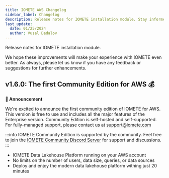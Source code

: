 ```yaml
---
title: IOMETE AWS Changelog
sidebar_label: Changelog
description: Release notes for IOMETE installation module. Stay informed on the latest changes, enhancements, and issue resolutions within the IOMETE platform's ongoing development.
last_update:
  date: 01/25/2024
  author: Vusal Dadalov
---
```



Release notes for IOMETE installation module.

We hope these improvements will make your experience with IOMETE even better. As always, please let us know if you have any feedback or suggestions for further enhancements.

## **v1.6.0**: The first Community Edition for AWS 💰

**🎉 Announcement**

We're excited to announce the first community edition of IOMETE for AWS. This version is free to use and includes all the major features of the Enterprise version. Community Edition is self-hosted and self-supported. For fully-managed support, please contact us at support@iomete.com

:::info
IOMETE Community Edition is supported by the community. Feel free to join the [IOMETE Community Discord Server](https://discord.gg/26GeyJx3Ut) for support and discussions.
:::

- IOMETE Data Lakehouse Platform running on your AWS account
- No limits on the number of users, data size, queries, or data sources
- Deploy and enjoy the modern data lakehouse platform withing just 20 minutes
